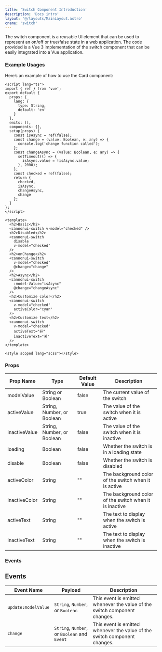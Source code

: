```yaml
---
title: 'Switch Component Introduction'
description: 'Docs intro'
layout: '@/layouts/MainLayout.astro'
cname: 'switch'
---
```



The switch component is a reusable UI element that can be used to represent an on/off or true/false state in a web application. The code provided is a Vue 3 implementation of the switch component that can be easily integrated into a Vue application.

### Example Usages

<SwitchVue client:visible />

Here’s an example of how to use the Card component:

```vue
<script lang="ts">
import { ref } from 'vue';
export default {
  props: {
    lang: {
      type: String,
      default: 'en'
    }
  },
  emits: [],
  components: {},
  setup(props) {
    const isAsync = ref(false);
    const change = (value: Boolean, e: any) => {
      console.log('change function called');
    };
    const changeAsync = (value: Boolean, e: any) => {
      setTimeout(() => {
        isAsync.value = !isAsync.value;
      }, 2000);
    };
    const checked = ref(false);
    return {
      checked,
      isAsync,
      changeAsync,
      change
    };
  }
};
</script>

<template>
  <h2>Basic</h2>
  <cannonui-switch v-model="checked" />
  <h2>Disabled</h2>
  <cannonui-switch
    disable
    v-model="checked"
  />
  <h2>onChange</h2>
  <cannonui-switch
    v-model="checked"
    @change="change"
  />
  <h2>Async</h2>
  <cannonui-switch
    :model-Value="isAsync"
    @change="changeAsync"
  />
  <h2>Customize color</h2>
  <cannonui-switch
    v-model="checked"
    activeColor="cyan"
  />
  <h2>Customize text</h2>
  <cannonui-switch
    v-model="checked"
    activeText="开"
    inactiveText="关"
  />
</template>

<style scoped lang="scss"></style>
```

### Props

| Prop Name     | Type                       | Default Value | Description                                            |
| ------------- | -------------------------- | ------------- | ------------------------------------------------------ |
| modelValue    | String or Boolean          | false         | The current value of the switch                        |
| activeValue   | String, Number, or Boolean | true          | The value of the switch when it is active              |
| inactiveValue | String, Number, or Boolean | false         | The value of the switch when it is inactive            |
| loading       | Boolean                    | false         | Whether the switch is in a loading state               |
| disable       | Boolean                    | false         | Whether the switch is disabled                         |
| activeColor   | String                     | ""            | The background color of the switch when it is active   |
| inactiveColor | String                     | ""            | The background color of the switch when it is inactive |
| activeText    | String                     | ""            | The text to display when the switch is active          |
| inactiveText  | String                     | ""            | The text to display when the switch is inactive        |

### Events

## Events

| Event Name          | Payload                                      | Description                                                               |
| ------------------- | -------------------------------------------- | ------------------------------------------------------------------------- |
| `update:modelValue` | `String`, `Number`, or `Boolean`             | This event is emitted whenever the value of the switch component changes. |
| `change`            | `String`, `Number`, or `Boolean` and `Event` | This event is emitted whenever the value of the switch component changes. |
